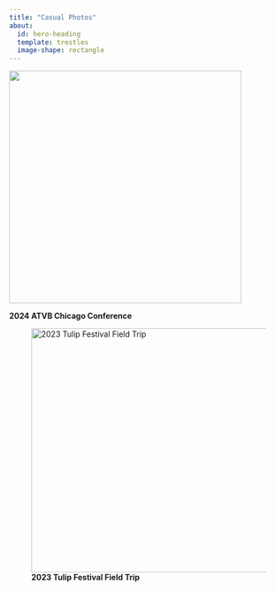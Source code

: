 ```yaml
---
title: "Casual Photos"
about:
  id: hero-heading
  template: trestles
  image-shape: rectangle
---
```


![](images/Casual%20photos-01.jpeg){width="420"}

**2024 ATVB Chicago Conference**

![**2023 Tulip Festival Field Trip**](image1.jpg){fig-align="left" width="441"}
